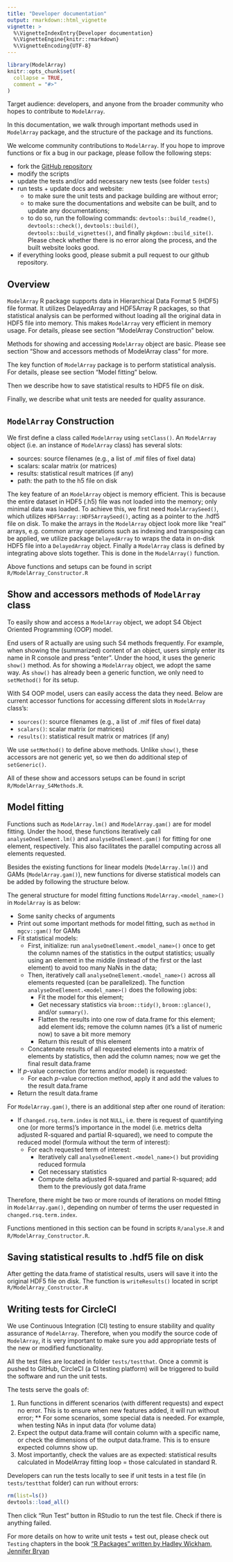 ```yaml
---
title: "Developer documentation"
output: rmarkdown::html_vignette
vignette: >
  %\VignetteIndexEntry{Developer documentation}
  %\VignetteEngine{knitr::rmarkdown}
  %\VignetteEncoding{UTF-8}
---
```


```r
library(ModelArray)
knitr::opts_chunk$set(
  collapse = TRUE,
  comment = "#>"
)
```

Target audience: developers, and anyone from the broader community who hopes to contribute to `ModelArray`. 

In this documentation, we walk through important methods used in `ModelArray` package, and the structure of the package and its functions.

We welcome community contributions to `ModelArray`. If you hope to improve functions or fix a bug in our package, please follow the following steps:

* fork the [GitHub repository](https://github.com/PennLINC/ModelArray)
* modify the scripts
* update the tests and/or add necessary new tests (see folder `tests`)
* run tests + update docs and website: 
  * to make sure the unit tests and package building are without error;
  * to make sure the documentations and website can be built, and to update any documentations;
  * to do so, run the following commands: `devtools::build_readme()`, `devtools::check()`, `devtools::build()`, `devtools::build_vignettes()`, and finally `pkgdown::build_site()`. Please check whether there is no error along the process, and the built website looks good.
* if everything looks good, please submit a pull request to our github repository.

## Overview

`ModelArray` R package supports data in Hierarchical Data Format 5 (HDF5) file format. It utilizes DelayedArray and HDF5Array R packages, so that statistical analysis can be performed without loading all the original data in HDF5 file into memory. This makes `ModelArray` very efficient in memory usage. For details, please see section "ModelArray Construction" below. \

Methods for showing and accessing `ModelArray` object are basic. Please see section "Show and accessors methods of ModelArray class" for more.

The key function of `ModelArray` package is to perform statistical analysis. For details, please see section "Model fitting" below. \

Then we describe how to save statistical results to HDF5 file on disk.

<!-- deal with missing value, -->

Finally, we describe what unit tests are needed for quality assurance.

## `ModelArray` Construction
We first define a class called `ModelArray` using `setClass()`. An `ModelArray` object (i.e. an instance of `ModelArray` class) has several slots:

* sources: source filenames (e.g., a list of .mif files of fixel data)
* scalars: scalar matrix (or matrices)
* results: statistical result matrices (if any)
* path: the path to the h5 file on disk

The key feature of an `ModelArray` object is memory efficient. This is because the entire dataset in HDF5 (.h5) file was not loaded into the memory; only minimal data was loaded. To achieve this, we first need `ModelArraySeed()`, which utilizes `HDF5Array::HDF5ArraySeed()`, acting as a pointer to the .hdf5 file on disk. To make the arrays in the `ModelArray` object look more like "real" arrays, e.g. common array operations such as indexing and transposing can be applied, we utilize package `DelayedArray` to wraps the data in on-disk HDF5 file into a `DelayedArray` object. Finally a `ModelArray` class is defined by integrating above slots together. This is done in the `ModelArray()` function.

Above functions and setups can be found in script `R/ModelArray_Constructor.R`

## Show and accessors methods of `ModelArray` class
To easily show and access a `ModelArray` object, we adopt S4 Object Oriented Programming (OOP) model. 

End users of R actually are using such S4 methods frequently. For example, when showing the (summarized) content of an object, users simply enter its name in R console and press "enter". Under the hood, it uses the generic `show()` method. As for showing a `ModelArray` object, we adopt the same way. As `show()` has already been a generic function, we only need to `setMethod()` for its setup.

With S4 OOP model, users can easily access the data they need. Below are current accessor functions for accessing different slots in `ModelArray` class's:

* `sources()`: source filenames (e.g., a list of .mif files of fixel data)
* `scalars()`: scalar matrix (or matrices)
* `results()`: statistical result matrix or matrices (if any) 

We use `setMethod()` to define above methods. Unlike `show()`, these accessors are not generic yet, so we then do additional step of `setGeneric()`.

All of these show and accessors setups can be found in script `R/ModelArray_S4Methods.R`.


## Model fitting
Functions such as `ModelArray.lm()` and `ModelArray.gam()` are for model fitting. Under the hood, these functions iteratively call `analyseOneElement.lm()` and `analyseOneElement.gam()` for fitting for one element, respectively. This also facilitates the parallel computing across all elements requested.  

Besides the existing functions for linear models (`ModelArray.lm()`) and GAMs (`ModelArray.gam()`), new functions for diverse statistical models can be added by following the structure below.

The general structure for model fitting functions `ModelArray.<model_name>()` in `ModelArray` is as below: 

* Some sanity checks of arguments
* Print out some important methods for model fitting, such as `method` in `mgcv::gam()` for GAMs
* Fit statistical models:
  * First, initialize: run `analyseOneElement.<model_name>()` once to get the column names of the statistics in the output statistics; usually using an element in the middle (instead of the first or the last element) to avoid too many NaNs in the data;
  * Then, iteratively call `analyseOneElement.<model_name>()` across all elements requested (can be parallelized). The function `analyseOneElement.<model_name>()` does the following jobs:
    * Fit the model for this element;
    * Get necessary statistics via `broom::tidy()`, `broom::glance()`, and/or `summary()`. 
    * Flatten the results into one row of data.frame for this element; add element ids; remove the column names (it's a list of numeric now) to save a bit more memory
    * Return this result of this element
  * Concatenate results of all requested elements into a matrix of elements by statistics, then add the column names; now we get the final result data.frame
* If _p_-value correction (for terms and/or model) is requested:
  * For each _p_-value correction method, apply it and add the values to the result data.frame
* Return the result data.frame

For `ModelArray.gam()`, there is an additional step after one round of iteration:

* If `changed.rsq.term.index` is not `NULL`, i.e. there is request of quantifying one (or more terms)'s importance in the model (i.e. metrics delta adjusted R-squared and partial R-squared), we need to compute the reduced model (formula without the term of interest):
  * For each requested term of interest:
    * Iteratively call `analyseOneElement.<model_name>()` but providing reduced formula
    * Get necessary statistics
    * Compute delta adjusted R-squared and partial R-squared; add them to the previously got data.frame
  
Therefore, there might be two or more rounds of iterations on model fitting in `ModelArray.gam()`, depending on number of terms the user requested in `changed.rsq.term.index`.

Functions mentioned in this section can be found in scripts `R/analyse.R` and `R/ModelArray_Constructor.R`.


## Saving statistical results to .hdf5 file on disk
After getting the data.frame of statistical results, users will save it into the original HDF5 file on disk. The function is `writeResults()` located in script `R/ModelArray_Constructor.R`

<!--
## Dealing with missing values
### Missing values in `phenotypes` data.frame
TODO

### Missing values in `ModelArray` scalar data
TODO
-->

## Writing tests for CircleCI
We use Continuous Integration (CI) testing to ensure stability and quality assurance of `ModelArray`. Therefore, when you modify the source code of `ModelArray`, it is very important to make sure you add appropriate tests of the new or modified functionality. 

All the test files are located in folder `tests/testthat`. Once a commit is pushed to GitHub, CircleCI (a CI testing platform) will be triggered to build the software and run the unit tests.  

The tests serve the goals of:

1. Run functions in different scenarios (with different requests) and expect no error. This is to ensure when new features added, it will run without error;
  ** For some scenarios, some special data is needed. For example, when testing NAs in input data (for volume data)
2. Expect the output data.frame will contain column with a specific name, or check the dimensions of the output data.frame. This is to ensure expected columns show up.
3. Most importantly, check the values are as expected: statistical results calculated in ModelArray fitting loop = those calculated in standard R. 

Developers can run the tests locally to see if unit tests in a test file (in `tests/testthat` folder) can run without errors:

```r
rm(list=ls())
devtools::load_all()
```

Then click "Run Test" button in RStudio to run the test file. Check if there is anything failed.

For more details on how to write unit tests + test out, please check out `Testing` chapters in the book ["R Packages" written by Hadley Wickham, Jennifer Bryan](https://r-pkgs.org/index.html)

